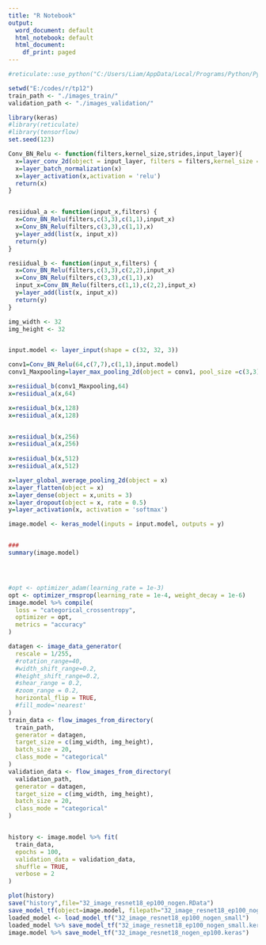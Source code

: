 ---
title: "R Notebook"
output:
  word_document: default
  html_notebook: default
  html_document:
    df_print: paged
---

```{r, include=FALSE}
#reticulate::use_python("C:/Users/Liam/AppData/Local/Programs/Python/Python311/python.exe")
```

```{r,eval=TRUE, echo=TRUE,cache=TRUE}
setwd("E:/codes/r/tp12")
train_path <- "./images_train/"
validation_path <- "./images_validation/"
```


```{r, eeval=TRUE, echo=TRUE,cache=TRUE}
library(keras)
#library(reticulate)
#library(tensorflow)
set.seed(123)
```

```{r}
Conv_BN_Relu <- function(filters,kernel_size,strides,input_layer){
  x=layer_conv_2d(object = input_layer, filters = filters,kernel_size = kernel_size,strides = strides,padding = 'same')
  x=layer_batch_normalization(x)
  x=layer_activation(x,activation = 'relu')
  return(x)
}


resiidual_a <- function(input_x,filters) {
  x=Conv_BN_Relu(filters,c(3,3),c(1,1),input_x)
  x=Conv_BN_Relu(filters,c(3,3),c(1,1),x)
  y=layer_add(list(x, input_x))
  return(y)
}

resiidual_b <- function(input_x,filters) {
  x=Conv_BN_Relu(filters,c(3,3),c(2,2),input_x)
  x=Conv_BN_Relu(filters,c(3,3),c(1,1),x)
  input_x=Conv_BN_Relu(filters,c(1,1),c(2,2),input_x)
  y=layer_add(list(x, input_x))
  return(y)
}
```


```{r, eval=TRUE, echo=TRUE,cache=TRUE}
img_width <- 32
img_height <- 32


input.model <- layer_input(shape = c(32, 32, 3))

conv1=Conv_BN_Relu(64,c(7,7),c(1,1),input.model)
conv1_Maxpooling=layer_max_pooling_2d(object = conv1, pool_size =c(3,3), strides=c(2,2), padding='same')

x=resiidual_b(conv1_Maxpooling,64)
x=resiidual_a(x,64)

x=resiidual_b(x,128)
x=resiidual_a(x,128)


x=resiidual_b(x,256)
x=resiidual_a(x,256)
  
x=resiidual_b(x,512)
x=resiidual_a(x,512)

x=layer_global_average_pooling_2d(object = x)
x=layer_flatten(object = x)
x=layer_dense(object = x,units = 3)
x=layer_dropout(object = x, rate = 0.5)
y=layer_activation(x, activation = 'softmax')

image.model <- keras_model(inputs = input.model, outputs = y)


###
summary(image.model)




#opt <- optimizer_adam(learning_rate = 1e-3)
opt <- optimizer_rmsprop(learning_rate = 1e-4, weight_decay = 1e-6)
image.model %>% compile(
  loss = "categorical_crossentropy",
  optimizer = opt,
  metrics = "accuracy"
)
```


```{r, eval=TRUE, echo=TRUE,cache=TRUE}
datagen <- image_data_generator(
  rescale = 1/255,
  #rotation_range=40,
  #width_shift_range=0.2,
  #height_shift_range=0.2,
  #shear_range = 0.2,
  #zoom_range = 0.2,
  horizontal_flip = TRUE,
  #fill_mode='nearest'
)
train_data <- flow_images_from_directory(
  train_path,
  generator = datagen,
  target_size = c(img_width, img_height),
  batch_size = 20,
  class_mode = "categorical"
)
validation_data <- flow_images_from_directory(
  validation_path,
  generator = datagen,
  target_size = c(img_width, img_height),
  batch_size = 20,
  class_mode = "categorical"
)



```
```{r, eval=TRUE, echo=TRUE,cache=TRUE}
history <- image.model %>% fit(
  train_data,
  epochs = 100,
  validation_data = validation_data,
  shuffle = TRUE,
  verbose = 2
)
```
```{r, eval=TRUE, echo=TRUE,cache=TRUE}
plot(history)
save("history",file="32_image_resnet18_ep100_nogen.RData")
save_model_tf(object=image.model, filepath="32_image_resnet18_ep100_nogen_small")
loaded_model <- load_model_tf("32_image_resnet18_ep100_nogen_small")
loaded_model %>% save_model_tf("32_image_resnet18_ep100_nogen_small.keras")
image.model %>% save_model_tf("32_image_resnet18_nogen_ep100.keras")
```

